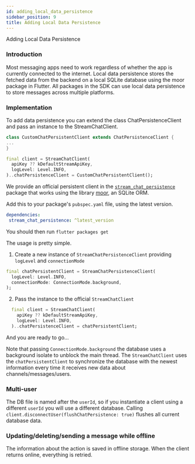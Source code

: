 ```yaml
---
id: adding_local_data_persistence
sidebar_position: 9
title: Adding Local Data Persistence
---
```


Adding Local Data Persistence

### Introduction

Most messaging apps need to work regardless of whether the app is currently connected to the internet.
Local data persistence stores the fetched data from the backend on a local SQLite database using the
moor package in Flutter. All packages in the SDK can use local data persistence to store messages
across multiple platforms.

### Implementation

To add data persistence you can extend the class ChatPersistenceClient and pass an instance to the StreamChatClient.

```dart
class CustomChatPersistentClient extends ChatPersistenceClient {
...
}

final client = StreamChatClient(
  apiKey ?? kDefaultStreamApiKey,
  logLevel: Level.INFO,
)..chatPersistenceClient = CustomChatPersistentClient();
```

We provide an official persistent client in the [`stream_chat_persistence`](https://pub.dev/packages/stream_chat_persistence)
package that works using the library [moor](https://moor.simonbinder.eu), an SQLite ORM.

Add this to your package's `pubspec.yaml` file, using the latest version.

```yaml
dependencies:
 stream_chat_persistence: ^latest_version
```

You should then run `flutter packages get`

The usage is pretty simple.

1. Create a new instance of `StreamChatPersistenceClient` providing `logLevel` and `connectionMode`

```dart
final chatPersistentClient = StreamChatPersistenceClient(
  logLevel: Level.INFO,
  connectionMode: ConnectionMode.background,
);
```

2. Pass the instance to the official `StreamChatClient`

```dart
  final client = StreamChatClient(
    apiKey ?? kDefaultStreamApiKey,
    logLevel: Level.INFO,
  )..chatPersistenceClient = chatPersistentClient;
```

And you are ready to go...

Note that passing `ConnectionMode.background` the database uses a background isolate to unblock the main thread.
The `StreamChatClient` uses the `chatPersistentClient` to synchronize the database with the newest
information every time it receives new data about channels/messages/users.

### Multi-user

The DB file is named after the `userId`, so if you instantiate a client using a different `userId` you will use a different database.
Calling `client.disconnectUser(flushChatPersistence: true)` flushes all current database data.

### Updating/deleting/sending a message while offline

The information about the action is saved in offline storage. When the client returns online, everything is retried.
